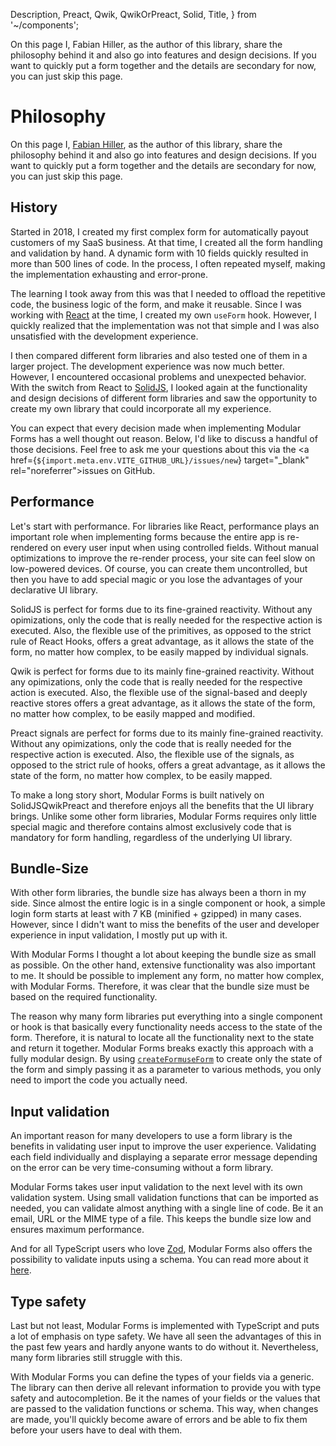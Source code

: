   Description,
  Preact,
  Qwik,
  QwikOrPreact,
  Solid,
  Title,
} from '~/components';

<Title>Philosophy</Title>
<Description>
  On this page I, Fabian Hiller, as the author of this library, share the
  philosophy behind it and also go into features and design decisions. If you
  want to quickly put a form together and the details are secondary for now, you
  can just skip this page.
</Description>

# Philosophy

On this page I, <a href="https://twitter.com/FabianHiller" target="_blank" rel="noreferrer">Fabian Hiller</a>, as the author of this library, share the philosophy behind it and also go into features and design decisions. If you want to quickly put a form together and the details are secondary for now, you can just skip this page.

## History

Started in 2018, I created my first complex form for automatically payout customers of my SaaS business. At that time, I created all the form handling and validation by hand. A dynamic form with 10 fields quickly resulted in more than 500 lines of code. In the process, I often repeated myself, making the implementation exhausting and error-prone.

The learning I took away from this was that I needed to offload the repetitive code, the business logic of the form, and make it reusable. Since I was working with <a href="https://reactjs.org/" target="_blank" rel="noreferrer">React</a> at the time, I created my own `useForm` hook. However, I quickly realized that the implementation was not that simple and I was also unsatisfied with the development experience.

I then compared different form libraries and also tested one of them in a larger project. The development experience was now much better. However, I encountered occasional problems and unexpected behavior. With the switch from React to <a href="https://www.solidjs.com/" target="_blank" rel="noreferrer">SolidJS</a>, I looked again at the functionality and design decisions of different form libraries and saw the opportunity to create my own library that could incorporate all my experience.

You can expect that every decision made when implementing Modular Forms has a well thought out reason. Below, I'd like to discuss a handful of those decisions. Feel free to ask me your questions about this via the <a href={`${import.meta.env.VITE_GITHUB_URL}/issues/new`} target="\_blank" rel="noreferrer">issues</a> on GitHub.

## Performance

Let's start with performance. For libraries like React, performance plays an important role when implementing forms because the entire app is re-rendered on every user input when using controlled fields. Without manual optimizations to improve the re-render process, your site can feel slow on low-powered devices. Of course, you can create them uncontrolled, but then you have to add special magic or you lose the advantages of your declarative UI library.

<Solid block>

SolidJS is perfect for forms due to its fine-grained reactivity. Without any opimizations, only the code that is really needed for the respective action is executed. Also, the flexible use of the primitives, as opposed to the strict rule of React Hooks, offers a great advantage, as it allows the state of the form, no matter how complex, to be easily mapped by individual signals.

</Solid>

<Qwik block>

Qwik is perfect for forms due to its mainly fine-grained reactivity. Without any opimizations, only the code that is really needed for the respective action is executed. Also, the flexible use of the signal-based and deeply reactive stores offers a great advantage, as it allows the state of the form, no matter how complex, to be easily mapped and modified.

</Qwik>

<Preact block>

Preact signals are perfect for forms due to its mainly fine-grained reactivity. Without any opimizations, only the code that is really needed for the respective action is executed. Also, the flexible use of the signals, as opposed to the strict rule of hooks, offers a great advantage, as it allows the state of the form, no matter how complex, to be easily mapped.

</Preact>

To make a long story short, Modular Forms is built natively on <Solid>SolidJS</Solid><Qwik>Qwik</Qwik><Preact>Preact</Preact> and therefore enjoys all the benefits that the UI library brings. Unlike some other form libraries, Modular Forms requires only little special magic and therefore contains almost exclusively code that is mandatory for form handling, regardless of the underlying UI library.

## Bundle-Size

With other form libraries, the bundle size has always been a thorn in my side. Since almost the entire logic is in a single component or hook, a simple login form starts at least with 7 KB (minified + gzipped) in many cases. However, since I didn't want to miss the benefits of the user and developer experience in input validation, I mostly put up with it.

With Modular Forms I thought a lot about keeping the bundle size as small as possible. On the other hand, extensive functionality was also important to me. It should be possible to implement any form, no matter how complex, with Modular Forms. Therefore, it was clear that the bundle size must be based on the required functionality.

The reason why many form libraries put everything into a single component or hook is that basically every functionality needs access to the state of the form. Therefore, it is natural to locate all the functionality next to the state and return it together. Modular Forms breaks exactly this approach with a fully modular design. By using <Solid><A href="../../api/createForm">`createForm`</A></Solid><QwikOrPreact><A href="../../api/useForm">`useForm`</A></QwikOrPreact> to create only the state of the form and simply passing it as a parameter to various methods, you only need to import the code you actually need.

## Input validation

An important reason for many developers to use a form library is the benefits in validating user input to improve the user experience. Validating each field individually and displaying a separate error message depending on the error can be very time-consuming without a form library.

Modular Forms takes user input validation to the next level with its own validation system. Using small validation functions that can be imported as needed, you can validate almost anything with a single line of code. Be it an email, URL or the MIME type of a file. This keeps the bundle size low and ensures maximum performance.

And for all TypeScript users who love <a href="https://zod.dev/" target="_blank" rel="noreferrer">Zod</a>, Modular Forms also offers the possibility to validate inputs using a schema. You can read more about it <A href="../validate-your-fields">here</A>.

## Type safety

Last but not least, Modular Forms is implemented with TypeScript and puts a lot of emphasis on type safety. We have all seen the advantages of this in the past few years and hardly anyone wants to do without it. Nevertheless, many form libraries still struggle with this.

With Modular Forms you can define the types of your fields via a generic. The library can then derive all relevant information to provide you with type safety and autocompletion. Be it the names of your fields or the values that are passed to the validation functions or schema. This way, when changes are made, you'll quickly become aware of errors and be able to fix them before your users have to deal with them.
